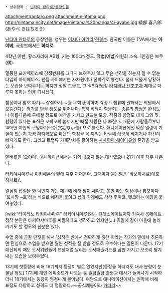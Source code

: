  * 상위항목 : [[닌타마 란타로/등장인물]]

attachment:rantaro.png
attachment:nintama.png
http://nintama.ncity.net/image/nintama%20manga/4i-ayabe.jpg
綾部 喜八郎 (あやべ きはちろう)

[[닌타마 란타로]]의 등장인물. 성우는 [[이시다 아키라]]/[[현경수]]. 한국판 이름은 TVA에서는 '''아야베''', 극장판에서는 '''하치로'''.

4학년 이반, 황소자리에 AB형, 키는 160cm 정도. 작법(예법)위원회 소속. 1인칭은 보쿠(僕).

멀뚱한 포커페이스에 감정변화를 그다지 보여주지 않고 무슨 생각을 하는지 알 수 없는 타입의 마이페이스. 팬들 사이에서는 사차원이나 전파계로 통한다. 몹시 드물게 당황하는 모습을 보여주기도 하지만 정말 드물고, 그 작법위원장 [[타치바나 센조]]조차 제대로 다루지 못하는 인물 되시겠다.

함정이나 참호 파기~~삽질하기~~를 무척 좋아하며 각종 트랩류에 관해서는 학원에서 으뜸간다는 평가를 받을 정도로 뛰어나다. 특히 바닥이 함몰되는 종류의 함정은 완성도나 아름다움에 구애될 정도로 애착을 가지고 만드는 모양. 작중의 함정도 대개 그의 짓. 함정이 있다는 표식은 꼬박꼬박 붙이지만 빠질 사람은 다 빠진다. 때문에 사람들로부터 '4학년 이반의 구멍파기소승(穴堀り小僧)'으로 불린다. 애니메이션에선 약간 덜렁이 기질이 있는지 가끔 마지막으로 파놨던 함정을 꼭 까먹는 바람에 아군이 빠지거나 자신이 빠지기도 한다. 그리고 트랩류 기계장치를 좋아하는 [[사사야마 헤이다유]]의 존경을 받고 있다. 

말버릇은 '오야마'. 애니메이션에서는 거의 나오지 않는 대사였으나 21기 이후 자주 나온다.

타키야샤마루나 미키에몬의 말에 자주 끼어든다. 그때마다 듣는말은 '바보하치로(아호하치로)'.

열심히 삽질을 한 덕인지 가는 체구에 비해 힘이 세다고. 또한 파는 함정이나 참호마다 '토시짱 ~호'라는 식으로 애칭을 붙이고 삽과 가래에도 각각 후미코, 텟코라는 애칭을 붙여놓았다.

[wiki:"타이라노 타키야샤마루" 타키야샤마루]와는 클래스메이트이자 기숙사 룸메이트. 정작 본인은 타키야샤마루를 찌질하다고 생각하고 있지만(...) 휴일에 같이 마을에 놀러가기도 할 정도의 친분은 있다.

수업 중에 곧잘 딴짓을 해서 '성적은 반에서 정확하게 중간'이라는 작가의 말에서 추론하면 진심으로 수업을 받으면 훨씬 성적을 잘 받을 정도로 우수하다는 결론이 나온다. 17기 예산회의 때도 도서위원들이 표창처럼 날리는 도서대출카드를 삽만 가지고 모조리 튕겨내는 모습을 보여주었다.

13기에 첫등장에 비해 16기까지 등장이 별로 없었지만(등장을 하더라도 대사 분량이 눈물날 정도) 17기에 개인 에피소드가 나오는 둥 슬금슬금 출현과 대사가 늘어나기 시작하더니 18기에서는 등장이 엄청나게 불어났다. 여담으로 애니메이션에서는 원작에 비해 표정도 다양하고 성격도 더 명랑하다.~~공식캐붕이라 [[카더라]]~~
